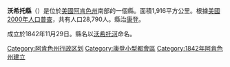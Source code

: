 {{Otheruses|沃希托縣|subject=美國阿肯色州的一個縣|other=同名的縣}}
{{Infobox U.S. County
|county  = 沃希托縣
|state = 阿肯色州
|en county  = Ouachita County
|en state = Arkansas
|seal = 
|map = Map of Arkansas highlighting Ouachita County.svg
|map size = 225
|founded = 1842年11月29日
|seat = [[康登_(阿肯色州)|康登]]
|area = 1,916 km²（740 mi²）
|area land = 1,897 km²（732 mi²）
|area water = 19 km²（7 mi²）
|area percentage = 0.97%
|census yr = 2000
|pop = 28,790 
|density = 15 
|web =
}}

'''沃希托縣'''（{{lang-en|Ouachita County}}）是位於[[美國|美國]][[阿肯色州|阿肯色州]]南部的一個縣。面積1,916平方公里。根據[[美國2000年人口普查|美國2000年人口普查]]，共有人口28,790人。縣治[[康登_(阿肯色州)|康登]]。

成立於1842年11月29日。縣名以[[沃希托河|沃希托河]]命名。

{{沃希托縣 (阿肯色州)}}
{{Arkansas}}

{{DEFAULTSORT:Ouachita County, Arkansas}}
[[Category:阿肯色州行政区划|Category:阿肯色州行政区划]]
[[Category:康登小型都會區|Category:康登小型都會區]]
[[Category:1842年阿肯色州建立|Category:1842年阿肯色州建立]]